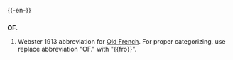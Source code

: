 {{-en-}}

==={{abbreviation}}===
'''OF.'''
#Webster 1913 abbreviation for [[Old French]].  For proper categorizing, use replace abbreviation "OF." with <nowiki>"{{fro}}"</nowiki>.

{{dontlinkhere}}